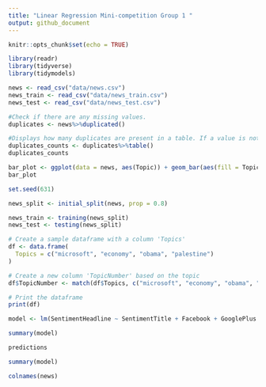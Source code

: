 ```yaml
---
title: "Linear Regression Mini-competition Group 1 "
output: github_document
---
```


```r
knitr::opts_chunk$set(echo = TRUE)

```

```r
library(readr)
library(tidyverse)
library(tidymodels)
```

```r
news <- read_csv("data/news.csv")
news_train <- read_csv("data/news_train.csv")
news_test <- read_csv("data/news_test.csv")


```


```r
#Check if there are any missing values.
duplicates <- news%>%duplicated()

#Displays how many duplicates are present in a table. If a value is not a duplicate, it is placed in 'FALSE'. If the value is a duplicate, it is placed in 'TRUE'.
duplicates_counts <- duplicates%>%table()
duplicates_counts
```

```r
bar_plot <- ggplot(data = news, aes(Topic)) + geom_bar(aes(fill = Topic))
bar_plot
```

```r
set.seed(631)

news_split <- initial_split(news, prop = 0.8)

news_train <- training(news_split)
news_test <- testing(news_split)
```


```r
# Create a sample dataframe with a column 'Topics'
df <- data.frame(
  Topics = c("microsoft", "economy", "obama", "palestine")
)

# Create a new column 'TopicNumber' based on the topic
df$TopicNumber <- match(df$Topics, c("microsoft", "economy", "obama", "palestine"))

# Print the dataframe
print(df)
```




```r
model <- lm(SentimentHeadline ~ SentimentTitle + Facebook + GooglePlus + LinkedIn + Topic, data = news_train)
```


```r
summary(model)
```


```r
predictions
```

```r
summary(model)
```


```r
colnames(news)
```

